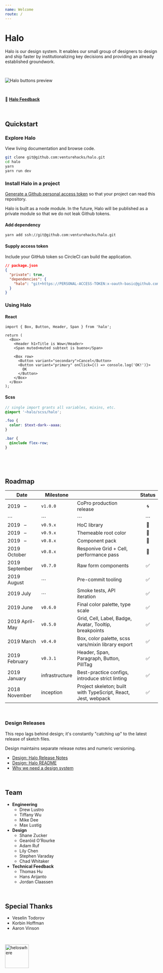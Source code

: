 ```yaml
---
name: Welcome
route: /
---
```


# Halo

Halo is our design system. It enables our small group of designers to design and ship faster by institutionalizing key decisions and providing an already established groundwork.

&nbsp;

![Halo buttons preview](https://user-images.githubusercontent.com/194885/59124821-8cbc9b00-8915-11e9-9f94-eeb6e1df80f3.png)

&nbsp;

📝 **[Halo Feedback](https://venturehacks.quip.com/JP75A3GbNYua/Halo-Feedback)**

&nbsp;

## Quickstart

### Explore Halo

View living documentation and browse code.

```bash
git clone git@github.com:venturehacks/halo.git
cd halo
yarn
yarn run dev
```

### Install Halo in a project

[Generate a Github personal access token](https://github.com/settings/tokens) so that your project can read this repository.

Halo is built as a node module. In the future, Halo will be published as a private module so that we do not leak Github tokens.

#### Add dependency

```bash
yarn add ssh://git@github.com:venturehacks/halo.git
```

#### Supply access token

Include your GitHub token so CircleCI can build the application.

```json
// package.json
{
  "private": true,
  "dependencies": {
    "halo": "git+https://PERSONAL-ACCESS-TOKEN:x-oauth-basic@github.com/venturehacks/halo#stable"
  }
}
```

### Using Halo

#### React

```tsx
import { Box, Button, Header, Span } from 'halo';

return (
  <Box>
    <Header h1>Title is Wow</Header>
    <Span muted>muted subtext is bueno</Span>

    <Box row>
      <Button variant="secondary">Cancel</Button>
      <Button variant="primary" onClick={() => console.log('OK!')}>
        OK
      </Button>
    </Box>
  </Box>
);
```

#### Scss

```scss
// single import grants all variables, mixins, etc.
@import '~halo/scss/halo';

.foo {
  color: $text-dark--aaaa;
}

.bar {
  @include flex-row;
}
```

&nbsp;

&nbsp;

## Roadmap

| Date           | Milestone      |                                                               | Status |
| -------------- | -------------- | ------------------------------------------------------------- | :----: |
| 2019 &nbsp; –  | `v1.0.0`       | CoPro production release                                      |   🌀   |
| ⋯              | ⋯              | ⋯                                                             |   ⋯    |
| 2019 &nbsp; –  | `v0.9.x`       | HoC library                                                   |   🔶   |
| 2019 &nbsp; –  | `v0.9.x`       | Themeable root color                                          |   🔶   |
| 2019 &nbsp; –  | `v0.8.x`       | Component pack                                                |   🔶   |
| 2019 October   | `v0.8.x`       | Responive Grid + Cell, performance pass                       |   🔶   |
| 2019 September | `v0.7.0`       | Raw form components                                           |   ✅   |
| 2019 August    | ⋯              | Pre-commit tooling                                            |   ✅   |
| 2019 July      | ⋯              | Smoke tests, API iteration                                    |   ✅   |
| 2019 June      | `v0.6.0`       | Final color palette, type scale                               |   ✅   |
| 2019 April-May | `v0.5.0`       | Grid, Cell, Label, Badge, Avatar, Tooltip, breakpoints        |   ✅   |
| 2019 March     | `v0.4.0`       | Box, color palette, scss vars/mixin library export            |   ✅   |
| 2019 February  | `v0.3.1`       | Header, Span, Paragraph, Button, PillTag                      |   ✅   |
| 2019 January   | infrastructure | Best-practice configs, introduce strict linting               |   ✅   |
| 2018 November  | inception      | Project skeleton; built with TypeScript, React, Jest, webpack |   ✅   |

&nbsp;

### Design Releases

This repo lags behind design; it's constantly "catching up" to the latest release of sketch files.

Design maintains separate release notes and numeric versioning.

- [Design: Halo Release Notes](https://venturehacks.quip.com/zb36AxAbZnBi/Halo-Design-Release-Notes)
- [Design: Halo README](https://venturehacks.quip.com/zb36AxAbZnBi/Halo-Design-Release-Notes)
- [Why we need a design system](https://venturehacks.quip.com/brjDAYTIUyqO/A-design-system-for-AngelList)

&nbsp;

## Team

- **Engineering**
  - Drew Lustro
  - Tiffany Wu
  - Mike Dee
  - Max Lustig
- **Design**
  - Shane Zucker
  - Gearóid O’Rourke
  - Adam Ruf
  - Lily Chen
  - Stephen Varaday
  - Chad Whitaker
- **Technical Feedback**
  - Thomas Hu
  - Hans Arijanto
  - Jordan Claassen

&nbsp;

## Special Thanks

- Veselin Todorov
- Korbin Hoffman
- Aaron Vinson

&nbsp;

<img src="https://user-images.githubusercontent.com/194885/54588593-b2a26580-49e0-11e9-99c2-8a702f69747a.gif" width="78" alt="heloswhere" />
